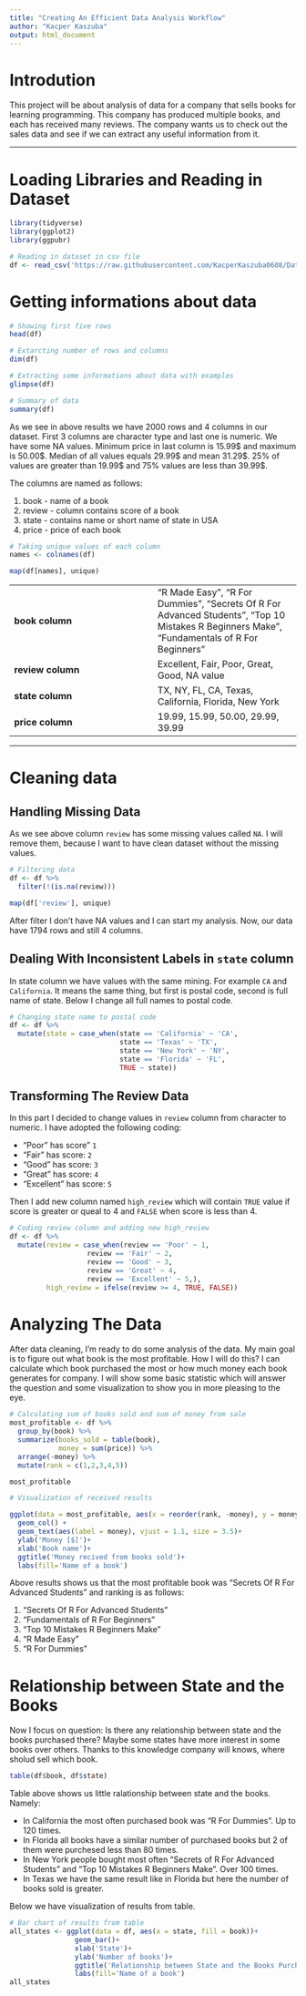 ---
title: "Creating An Efficient Data Analysis Workflow"
author: "Kacper Kaszuba"
output: html_document
---

# Introdution

This project will be about analysis of data for a company that sells books for learning programming. This company has produced multiple books, and each has received many reviews. The company wants us to check out the sales data and see if we can extract any useful information from it.

***

# Loading Libraries and Reading in Dataset

```{r, message=FALSE}
library(tidyverse)
library(ggplot2)
library(ggpubr)

# Reading in dataset in csv file
df <- read_csv('https://raw.githubusercontent.com/KacperKaszuba0608/Datasets/main/book_reviews.csv')
```

# Getting informations about data

```{r}
# Showing first five rows
head(df)
```

```{r}
# Extarcting number of rows and columns
dim(df)
```

```{r}
# Extracting some informations about data with examples
glimpse(df)
```

```{r}
# Summary of data
summary(df)
```


As we see in above results we have 2000 rows and 4 columns in our dataset. First 3 columns are character type and last one is numeric. We have some NA values. Minimum price in last column is 15.99\$ and maximum is 50.00\$. Median of all values equals 29.99\$ and mean 31.29\$. 25% of values are greater than 19.99\$ and 75% values are less than 39.99\$.

The columns are named as follows:

1. book - name of a book
2. review - column contains score of a book
3. state - contains name or short name of state in USA
4. price - price of each book

```{r}
# Taking unique values of each column
names <- colnames(df)

map(df[names], unique)
```
|   |   |
|:---|:---|
|**book column**| "R Made Easy", "R For Dummies", "Secrets Of R For Advanced Students", "Top 10 Mistakes R Beginners Make", "Fundamentals of R For Beginners" |
|**review column**| Excellent, Fair, Poor, Great, Good, NA value |
|**state column**|TX, NY, FL, CA, Texas, California, Florida, New York |
|**price column**|19.99, 15.99, 50.00, 29.99, 39.99|

***

# Cleaning data

## Handling Missing Data

As we see above column `review` has some missing values called `NA`. I will remove them, because I want to have clean dataset without the missing values.

```{r}
# Filtering data
df <- df %>%
  filter(!(is.na(review)))

map(df['review'], unique)
```

After filter I don't have NA values and I can start my analysis. Now, our data have 1794 rows and still 4 columns. 

## Dealing With Inconsistent Labels in `state` column

In state column we have values with the same mining. For example `CA` and `California`. It means the same thing, but first is postal code, second is full name of state. Below I change all full names to postal code.

```{r}
# Changing state name to postal code
df <- df %>%
  mutate(state = case_when(state == 'California' ~ 'CA',
                           state == 'Texas' ~ 'TX',
                           state == 'New York' ~ 'NY',
                           state == 'Florida' ~ 'FL',
                           TRUE ~ state))
```

## Transforming The Review Data

In this part I decided to change values in `review` column from character to numeric. I have adopted the following coding:

* "Poor" has score" `1`
* "Fair" has score: `2`
* "Good" has score: `3`
* "Great" has score: `4`
* "Excellent" has score: `5`

Then I add new column named `high_review` which will contain `TRUE` value if score is greater or queal to 4 and `FALSE` when score is less than 4.

```{r}
# Coding review column and adding new high_review
df <- df %>%
  mutate(review = case_when(review == 'Poor' ~ 1,
                   review == 'Fair' ~ 2,
                   review == 'Good' ~ 3,
                   review == 'Great' ~ 4,
                   review == 'Excellent' ~ 5,),
         high_review = ifelse(review >= 4, TRUE, FALSE))
```

# Analyzing The Data

After data cleaning, I'm ready to do some analysis of the data. My main goal is to figure out what book is the most profitable. How I will do this? I can calculate which book purchased the most or how much money each book generates for company. I will show some basic statistic which will answer the question and some visualization to show you in more pleasing to the eye.

```{r}
# Calculating sum of books sold and sum of money from sale
most_profitable <- df %>%
  group_by(book) %>%
  summarize(books_sold = table(book),
            money = sum(price)) %>%
  arrange(-money) %>%
  mutate(rank = c(1,2,3,4,5))

most_profitable
```

```{r, fig.align='center'}
# Visualization of received results

ggplot(data = most_profitable, aes(x = reorder(rank, -money), y = money, fill = book))+
  geom_col() + 
  geom_text(aes(label = money), vjust = 1.1, size = 3.5)+
  ylab('Money [$]')+
  xlab('Book name')+
  ggtitle('Money recived from books sold')+
  labs(fill='Name of a book')
```

Above results shows us that the most profitable book was "Secrets Of R For Advanced Students" and ranking is as follows:

1. "Secrets Of R For Advanced Students"
2. "Fundamentals of R For Beginners"
3. "Top 10 Mistakes R Beginners Make"
4. "R Made Easy"
5. "R For Dummies"

# Relationship between State and the Books

Now I focus on question: Is there any relationship between state and the books purchased there? Maybe some states have more interest in some books over others. Thanks to this knowledge company will knows, where sholud sell which book.

```{r}
table(df$book, df$state)
```

Table above shows us little ralationship between state and the books. Namely:

* In California the most often purchased book was "R For Dummies". Up to 120 times.
* In Florida all books have a similar number of purchased books but 2 of them were purchesed less than 80 times.
* In New York people bought most often "Secrets of R For Advanced Students" and "Top 10 Mistakes R Beginners Make". Over 100 times.
* In Texas we have the same result like in Florida but here the number of books sold is greater.

Below we have visualization of results from table.

```{r, fig.align='center'}
# Bar chart of results from table
all_states <- ggplot(data = df, aes(x = state, fill = book))+
                geom_bar()+
                xlab('State')+
                ylab('Number of books')+
                ggtitle('Relationship between State and the Books Purchased There')+
                labs(fill='Name of a book')
all_states
```